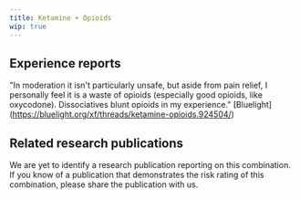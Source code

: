 ---
title: Ketamine + Opioids
wip: true
---

## Experience reports

"In moderation it isn't particularly unsafe, but aside from pain relief, I personally feel it is a waste of opioids (especially good opioids, like oxycodone). Dissociatives blunt opioids in my experience." [Bluelight] (https://bluelight.org/xf/threads/ketamine-opioids.924504/)

## Related research publications

We are yet to identify a research publication reporting on this combination. If you know of a publication that demonstrates the risk rating of this combination, please share the publication with us.



